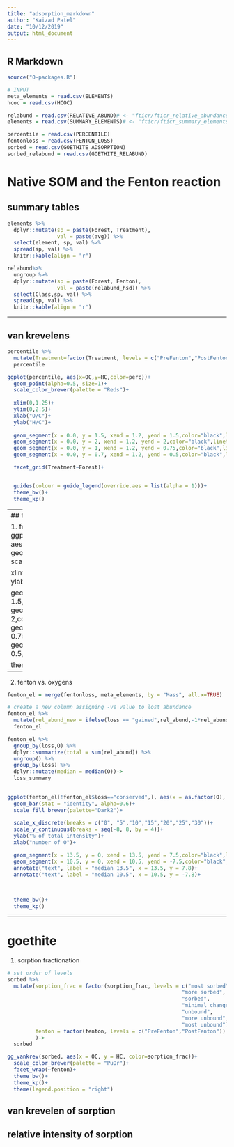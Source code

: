 ```yaml
---
title: "adsorption_markdown"
author: "Kaizad Patel"
date: "10/12/2019"
output: html_document
---
```


## R Markdown


```r
source("0-packages.R")

# INPUT
meta_elements = read.csv(ELEMENTS)
hcoc = read.csv(HCOC)

relabund = read.csv(RELATIVE_ABUND)# <- "fticr/fticr_relative_abundance.csv"
elements = read.csv(SUMMARY_ELEMENTS)# <- "fticr/fticr_summary_elements.csv"

percentile = read.csv(PERCENTILE)
fentonloss = read.csv(FENTON_LOSS)
sorbed = read.csv(GOETHITE_ADSORPTION)
sorbed_relabund = read.csv(GOETHITE_RELABUND)
```

# Native SOM and the Fenton reaction
## summary tables
```r

elements %>% 
  dplyr::mutate(sp = paste(Forest, Treatment),
                val = paste(avg)) %>% 
  select(element, sp, val) %>% 
  spread(sp, val) %>% 
  knitr::kable(align = "r")

relabund%>% 
  ungroup %>% 
  dplyr::mutate(sp = paste(Forest, Fenton),
                val = paste(relabund_hsd)) %>% 
  select(Class,sp, val) %>% 
  spread(sp, val) %>% 
  knitr::kable(align = "r")
```

----

## van krevelens

```r
percentile %>% 
  mutate(Treatment=factor(Treatment, levels = c("PreFenton","PostFenton")))->
  percentile

ggplot(percentile, aes(x=OC,y=HC,color=perc))+
  geom_point(alpha=0.5, size=1)+
  scale_color_brewer(palette = "Reds")+
  
  xlim(0,1.25)+
  ylim(0,2.5)+
  xlab("O/C")+
  ylab("H/C")+
  
  geom_segment(x = 0.0, y = 1.5, xend = 1.2, yend = 1.5,color="black",linetype="longdash")+
  geom_segment(x = 0.0, y = 2, xend = 1.2, yend = 2,color="black",linetype="longdash")+
  geom_segment(x = 0.0, y = 1, xend = 1.2, yend = 0.75,color="black",linetype="longdash")+
  geom_segment(x = 0.0, y = 0.7, xend = 1.2, yend = 0.5,color="black",linetype="longdash")+

  facet_grid(Treatment~Forest)+


  guides(colour = guide_legend(override.aes = list(alpha = 1)))+
  theme_bw()+
  theme_kp()

```

----
## fenton 

1. fenton loss/gained
```r

ggplot(fentonloss[!fentonloss$loss=="conserved",], aes(x = OC, y = HC, color = loss))+
  geom_point(alpha=0.5, size=2)+
  scale_color_brewer(palette = "Dark2")+
  
  xlim(0,1.25)+
  ylim(0,2.5)+
  xlab("O/C")+
  ylab("H/C")+
  
  geom_segment(x = 0.0, y = 1.5, xend = 1.2, yend = 1.5,color="black",linetype="longdash")+
  geom_segment(x = 0.0, y = 2, xend = 1.2, yend = 2,color="black",linetype="longdash")+
  geom_segment(x = 0.0, y = 1, xend = 1.2, yend = 0.75,color="black",linetype="longdash")+
  geom_segment(x = 0.0, y = 0.7, xend = 1.2, yend = 0.5,color="black",linetype="longdash")+

  theme_bw()+
  theme_kp()
```


---

2. fenton vs. oxygens

```r
fenton_el = merge(fentonloss, meta_elements, by = "Mass", all.x=TRUE)

# create a new column assigning -ve value to lost abundance
fenton_el %>% 
  mutate(rel_abund_new = ifelse(loss == "gained",rel_abund,-1*rel_abund))->
  fenton_el

fenton_el %>% 
  group_by(loss,O) %>% 
  dplyr::summarize(total = sum(rel_abund)) %>% 
  ungroup() %>% 
  group_by(loss) %>% 
  dplyr::mutate(median = median(O))->
  loss_summary

  
ggplot(fenton_el[!fenton_el$loss=="conserved",], aes(x = as.factor(O), y = rel_abund_new, fill=loss))+
  geom_bar(stat = "identity", alpha=0.6)+
  scale_fill_brewer(palette="Dark2")+
  
  scale_x_discrete(breaks = c("0", "5","10","15","20","25","30"))+
  scale_y_continuous(breaks = seq(-8, 8, by = 4))+
  ylab("% of total intensity")+
  xlab("number of O")+

  geom_segment(x = 13.5, y = 0, xend = 13.5, yend = 7.5,color="black",linetype="longdash")+
  geom_segment(x = 10.5, y = 0, xend = 10.5, yend = -7.5,color="black",linetype="longdash")+
  annotate("text", label = "median 13.5", x = 13.5, y = 7.8)+ 
  annotate("text", label = "median 10.5", x = 10.5, y = -7.8)+ 

  
  
  theme_bw()+
  theme_kp()

```

----

# goethite

1. sorption fractionation

```r

# set order of levels
sorbed %>% 
  mutate(sorption_frac = factor(sorption_frac, levels = c("most sorbed",
                                                        "more sorbed",
                                                        "sorbed",
                                                        "minimal change",
                                                        "unbound",
                                                        "more unbound",
                                                        "most unbound")),
         fenton = factor(fenton, levels = c("PreFenton","PostFenton"))
         )->
  sorbed

gg_vankrev(sorbed, aes(x = OC, y = HC, color=sorption_frac))+
  scale_color_brewer(palette = "PuOr")+
  facet_wrap(~fenton)+
  theme_bw()+
  theme_kp()+
  theme(legend.position = "right")

```


## van krevelen of sorption

## relative intensity of sorption


